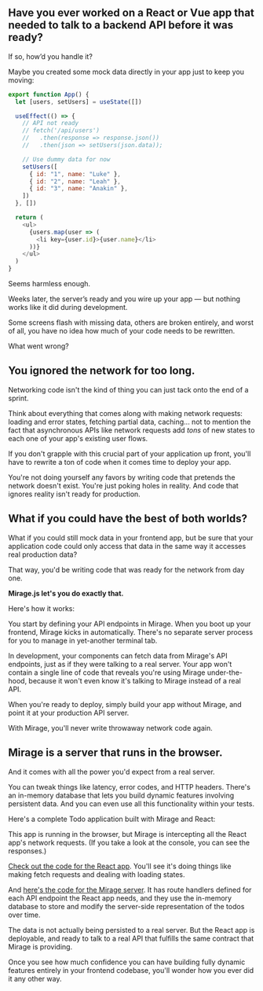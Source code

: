 

## Have you ever worked on a React or Vue app that needed to talk to a backend API before it was ready?

If so, how’d you handle it?

Maybe you created some mock data directly in your app just to keep you moving:

```js
export function App() {
  let [users, setUsers] = useState([])

  useEffect(() => {
    // API not ready
    // fetch('/api/users')
    //   .then(response => response.json())
    //   .then(json => setUsers(json.data));

    // Use dummy data for now
    setUsers([
      { id: "1", name: "Luke" },
      { id: "2", name: "Leah" },
      { id: "3", name: "Anakin" },
    ])
  }, [])

  return (
    <ul>
      {users.map(user => (
        <li key={user.id}>{user.name}</li>
      ))}
    </ul>
  )
}
```

Seems harmless enough.

Weeks later, the server’s ready and you wire up your app — but nothing works like it did during development.

Some screens flash with missing data, others are broken entirely, and worst of all, you have no idea how much of your code needs to be rewritten.

What went wrong?

## You ignored the network for too long.

Networking code isn't the kind of thing you can just tack onto the end of a sprint.

Think about everything that comes along with making network requests: loading and error states, fetching partial data, caching... not to mention the fact that asynchronous APIs like network requests add _tons_ of new states to each one of your app's existing user flows.

If you don't grapple with this crucial part of your application up front, you'll have to rewrite a ton of code when it comes time to deploy your app.

You're not doing yourself any favors by writing code that pretends the network doesn't exist. You're just poking holes in reality. And code that ignores reality isn't ready for production.

## What if you could have the best of both worlds?

What if you could still mock data in your frontend app, but be sure that your application code could only access that data in the same way it accesses real production data?

That way, you'd be writing code that was ready for the network from day one.

**Mirage.js let's you do exactly that.**

Here's how it works:

<div className="my-8 md:my-10 lg:my-12">
  <Tabs>
    <Tab name="index.js">
      <Snippet name="2-mirage-index" />
    </Tab>
    <Tab name="App.js">
      <Snippet name="2-mirage-app" />
    </Tab>
  </Tabs>
</div>

You start by defining your API endpoints in Mirage. When you boot up your frontend, Mirage kicks in automatically. There's no separate server process for you to manage in yet-another terminal tab.

In development, your components can fetch data from Mirage's API endpoints, just as if they were talking to a real server. Your app won't contain a single line of code that reveals you're using Mirage under-the-hood, because it won't even know it's talking to Mirage instead of a real API.

When you're ready to deploy, simply build your app without Mirage, and point it at your production API server.

With Mirage, you'll never write throwaway network code again.

## Mirage is a server that runs in the browser.

And it comes with all the power you'd expect from a real server.

You can tweak things like latency, error codes, and HTTP headers. There's an in-memory database that lets you build dynamic features involving persistent data. And you can even use all this functionality within your tests.

Here's a complete Todo application built with Mirage and React:

<div className="my-12 lg:my-16">
  <TodoApp />
</div>

This app is running in the browser, but Mirage is intercepting
all the React app's network requests. <span className="hidden xl:inline"> (If you take a look at the console, you can see the responses.)</span>

[Check out the code for the React app](https://github.com/miragejs/site/blob/master/src/components/todo-app.js). You'll see it's doing things like making fetch requests and dealing with loading states.

And [here's the code for the Mirage server](https://github.com/miragejs/site/blob/master/src/server.js). It has route handlers defined for each API endpoint the React app needs, and they use the in-memory database to store and modify the server-side representation of the todos over time.

The data is not actually being persisted to a real server. But the React app is deployable, and ready to talk to a real API that fulfills the same contract that Mirage is providing.

Once you see how much confidence you can have building fully dynamic features entirely in your frontend codebase, you'll wonder how you ever did it any other way.
